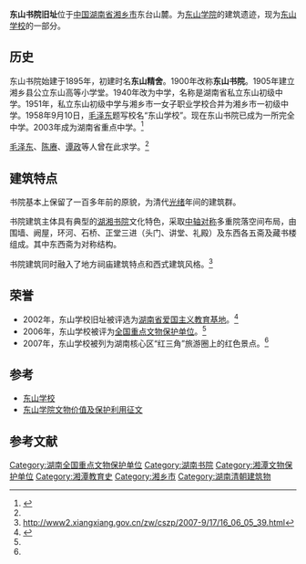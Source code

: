 {{文物保护单位
| 级别 = 全国
| 图片 = 
| 名称 = 东山书院旧址
| 编号 = 6-1007
| 分类 = 近现代重要史迹及代表性建筑
| 时代 = [[清朝|清]]至[[中華民國|民国]]
| 所在 = [[湖南省|湖南省]][[湘潭市|湘潭市]][[湘乡市|湘乡市]]
| 登录 = 2006年
| Cat = 湖南全国重点文物保护单位
}}
'''东山书院旧址'''位于[[中国|中国]][[湖南省|湖南省]][[湘乡市|湘乡市]]东台山麓。为[[东山学院|东山学院]]的建筑遗迹，现为[[东山学校|东山学校]]的一部分。

== 历史 ==
东山书院始建于1895年，初建时名'''东山精舍'''。1900年改称'''东山书院'''。1905年建立湘乡县公立东山高等小学堂。1940年改为中学，名称是湖南省私立东山初级中学。1951年，私立东山初级中学与湘乡市一女子职业学校合并为湘乡市一初级中学。1958年9月10日，[[毛泽东|毛泽东]]题写校名“东山学校”。现在东山书院已成为一所完全中学。2003年成为湖南省重点中学。<ref>{{cite web|url= http://www.xxplzx.com/xxplml/frgl2007/jdhn2008/t20100119_279936.htm|title= “东山学校是所好学校”|accessdate= 2012年|work= |publisher= 新湘在线|language= zh-cn|archive-url= https://web.archive.org/web/20160304232129/http://www.xxplzx.com/xxplml/frgl2007/jdhn2008/t20100119_279936.htm|archive-date= 2016-03-04|dead-url= yes}}</ref>

[[毛泽东|毛泽东]]、[[陈赓|陈赓]]、[[谭政|谭政]]等人曾在此求学。<ref name=" sda" />

==建筑特点 ==

书院基本上保留了一百多年前的原貌，为清代[[光绪|光绪]]年间的建筑群。

书院建筑主体具有典型的[[湖湘书院|湖湘书院]]文化特色，采取[[中轴对称|中轴对称]]多重院落空间布局，由围墙、阙屋，环河、石桥、正堂三进（头门、讲堂、礼殿）及东西各五斋及藏书楼组成。其中东西斋为对称结构。

书院建筑同时融入了地方祠庙建筑特点和西式建筑风格。<ref>http://www2.xiangxiang.gov.cn/zw/cszp/2007-9/17/16_06_05_39.html{{dead link|date=2017年11月 |bot=InternetArchiveBot |fix-attempted=yes }}</ref>

== 荣誉 ==
*2002年，东山学校旧址被评选为[[湖南省爱国主义教育基地|湖南省爱国主义教育基地]]。<ref name=" sda" >{{cite web |url=http://cpc.people.com.cn/GB/64176/64180/9408928.html |title=湘乡东山学校旧址 |accessdate=2012年 |work= |publisher=中国共产党新闻 |language=zh-cn |archive-date=2016-03-04 |archive-url=https://web.archive.org/web/20160304113108/http://cpc.people.com.cn/GB/64176/64180/9408928.html |dead-url=no }}</ref>
*2006年，东山学校被评为[[全国重点文物保护单位|全国重点文物保护单位]]。<ref name=" sda" />
*2007年，东山学校被列为湖南核心区“红三角”旅游圈上的红色景点。<ref name=" sda" />

==参考 ==
* [[东山学校|东山学校]]
* [http://www2.xiangxiang.gov.cn/zw/ 东山学院文物价值及保护利用征文]{{dead link|date=2017年11月 |bot=InternetArchiveBot |fix-attempted=yes }}

==参考文献==
<div class="references-small">
<references></references>
</div>

{{湖南全国重点文物保护单位}}
{{DEFAULTSORT:D}}
[[Category:湖南全国重点文物保护单位|Category:湖南全国重点文物保护单位]]
[[Category:湖南书院|Category:湖南书院]]
[[Category:湘潭文物保护单位|Category:湘潭文物保护单位]]
[[Category:湘潭教育史|Category:湘潭教育史]]
[[Category:湘乡市|Category:湘乡市]]
[[Category:湖南清朝建筑物|Category:湖南清朝建筑物]]